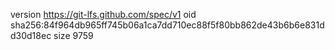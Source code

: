 version https://git-lfs.github.com/spec/v1
oid sha256:84f964db965ff745b06a1ca7dd710ec88f5f80bb862de43b6b6e831dd30d18ec
size 9759
